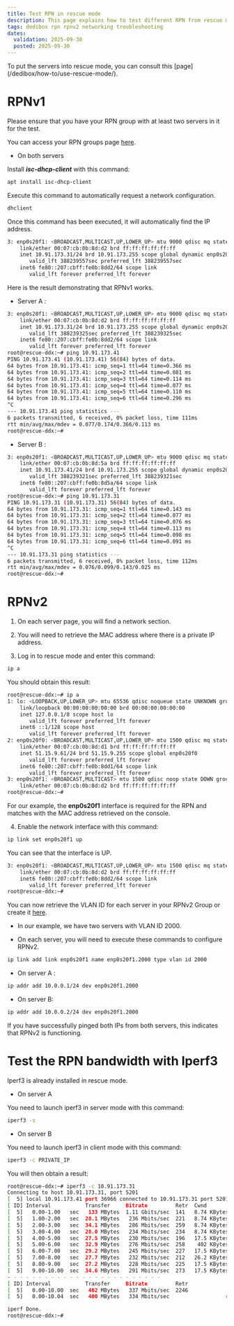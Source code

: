 ```yaml
---
title: Test RPN in rescue mode
description: This page explains how to test different RPN from rescue mode before opening a support ticket.
tags: dedibox rpn rpnv2 networking troubleshooting
dates:
  validation: 2025-09-30
  posted: 2025-09-30
---
```


<Message type="tip">
  To put the servers into rescue mode, you can consult this [page](/dedibox/how-to/use-rescue-mode/).
</Message>

# RPNv1

<Message type="important">
  Please ensure that you have your RPN group with at least two servers in it for the test.
  <Lightbox image={image2} alt="" />
</Message>

You can access your RPN groups page [here](https://console.online.net/fr/server/rpn).

- On both servers

Install ***isc-dhcp-client*** with this command:

```sh
apt install isc-dhcp-client
```

Execute this command to automatically request a network configuration.

```sh
dhclient
```

Once this command has been executed, it will automatically find the IP address.

```sh
3: enp0s20f1: <BROADCAST,MULTICAST,UP,LOWER_UP> mtu 9000 qdisc mq state UP group default qlen 1000
    link/ether 00:07:cb:0b:8d:d2 brd ff:ff:ff:ff:ff:ff
    inet 10.91.173.31/24 brd 10.91.173.255 scope global dynamic enp0s20f1
       valid_lft 388239557sec preferred_lft 388239557sec
    inet6 fe80::207:cbff:fe0b:8dd2/64 scope link
       valid_lft forever preferred_lft forever
```

Here is the result demonstrating that RPNv1 works.

- Server A :

```sh
3: enp0s20f1: <BROADCAST,MULTICAST,UP,LOWER_UP> mtu 9000 qdisc mq state UP group default qlen 1000
    link/ether 00:07:cb:0b:8d:d2 brd ff:ff:ff:ff:ff:ff
    inet 10.91.173.31/24 brd 10.91.173.255 scope global dynamic enp0s20f1
       valid_lft 388239325sec preferred_lft 388239325sec
    inet6 fe80::207:cbff:fe0b:8dd2/64 scope link
       valid_lft forever preferred_lft forever
root@rescue-ddx:~# ping 10.91.173.41
PING 10.91.173.41 (10.91.173.41) 56(84) bytes of data.
64 bytes from 10.91.173.41: icmp_seq=1 ttl=64 time=0.366 ms
64 bytes from 10.91.173.41: icmp_seq=2 ttl=64 time=0.081 ms
64 bytes from 10.91.173.41: icmp_seq=3 ttl=64 time=0.114 ms
64 bytes from 10.91.173.41: icmp_seq=4 ttl=64 time=0.077 ms
64 bytes from 10.91.173.41: icmp_seq=5 ttl=64 time=0.110 ms
64 bytes from 10.91.173.41: icmp_seq=6 ttl=64 time=0.296 ms
^C
--- 10.91.173.41 ping statistics ---
6 packets transmitted, 6 received, 0% packet loss, time 111ms
rtt min/avg/max/mdev = 0.077/0.174/0.366/0.113 ms
root@rescue-ddx:~#
```

- Server B :

```sh
3: enp0s20f1: <BROADCAST,MULTICAST,UP,LOWER_UP> mtu 9000 qdisc mq state UP group default qlen 1000
    link/ether 00:07:cb:0b:8d:5a brd ff:ff:ff:ff:ff:ff
    inet 10.91.173.41/24 brd 10.91.173.255 scope global dynamic enp0s20f1
       valid_lft 388239321sec preferred_lft 388239321sec
    inet6 fe80::207:cbff:fe0b:8d5a/64 scope link
       valid_lft forever preferred_lft forever
root@rescue-ddx:~# ping 10.91.173.31
PING 10.91.173.31 (10.91.173.31) 56(84) bytes of data.
64 bytes from 10.91.173.31: icmp_seq=1 ttl=64 time=0.143 ms
64 bytes from 10.91.173.31: icmp_seq=2 ttl=64 time=0.077 ms
64 bytes from 10.91.173.31: icmp_seq=3 ttl=64 time=0.076 ms
64 bytes from 10.91.173.31: icmp_seq=4 ttl=64 time=0.113 ms
64 bytes from 10.91.173.31: icmp_seq=5 ttl=64 time=0.098 ms
64 bytes from 10.91.173.31: icmp_seq=6 ttl=64 time=0.091 ms
^C
--- 10.91.173.31 ping statistics ---
6 packets transmitted, 6 received, 0% packet loss, time 112ms
rtt min/avg/max/mdev = 0.076/0.099/0.143/0.025 ms
root@rescue-ddx:~#
```

# RPNv2

1. On each server page, you will find a network section.
<Lightbox image={image} alt="" />

2. You will need to retrieve the MAC address where there is a private IP address.

3. Log in to rescue mode and enter this command:

```sh
ip a
```

You should obtain this result:

```sh
root@rescue-ddx:~# ip a
1: lo: <LOOPBACK,UP,LOWER_UP> mtu 65536 qdisc noqueue state UNKNOWN group default qlen 1000
    link/loopback 00:00:00:00:00:00 brd 00:00:00:00:00:00
    inet 127.0.0.1/8 scope host lo
       valid_lft forever preferred_lft forever
    inet6 ::1/128 scope host
       valid_lft forever preferred_lft forever
2: enp0s20f0: <BROADCAST,MULTICAST,UP,LOWER_UP> mtu 1500 qdisc mq state UP group default qlen 1000
    link/ether 00:07:cb:0b:8d:d1 brd ff:ff:ff:ff:ff:ff
    inet 51.15.9.61/24 brd 51.15.9.255 scope global enp0s20f0
       valid_lft forever preferred_lft forever
    inet6 fe80::207:cbff:fe0b:8dd1/64 scope link
       valid_lft forever preferred_lft forever
3: enp0s20f1: <BROADCAST,MULTICAST> mtu 1500 qdisc noop state DOWN group default qlen 1000
    link/ether 00:07:cb:0b:8d:d2 brd ff:ff:ff:ff:ff:ff
root@rescue-ddx:~#
```

For our example, the **enp0s20f1** interface is required for the RPN and matches with the MAC address retrieved on the console.

4. Enable the network interface with this command:

```sh
ip link set enp0s20f1 up
```

You can see that the interface is UP.

```sh
3: enp0s20f1: <BROADCAST,MULTICAST,UP,LOWER_UP> mtu 1500 qdisc mq state UP group default qlen 1000
    link/ether 00:07:cb:0b:8d:d2 brd ff:ff:ff:ff:ff:ff
    inet6 fe80::207:cbff:fe0b:8dd2/64 scope link
       valid_lft forever preferred_lft forever
root@rescue-ddx:~#
```

You can now retrieve the VLAN ID for each server in your RPNv2 Group or create it [here](https://console.online.net/fr/server/rpn/v2).

- In our example, we have two servers with VLAN ID 2000.

- On each server, you will need to execute these commands to configure RPNv2.

```sh
ip link add link enp0s20f1 name enp0s20f1.2000 type vlan id 2000
```

- On server A :

```sh
ip addr add 10.0.0.1/24 dev enp0s20f1.2000
```

- On server B:

```sh
ip addr add 10.0.0.2/24 dev enp0s20f1.2000
```

<Message type="note">
  If you have successfully pinged both IPs from both servers, this indicates that RPNv2 is functioning.
</Message>

# Test the RPN bandwidth with Iperf3

<Message type="tip">
  Iperf3 is already installed in rescue mode.
</Message>

- On server A

You need to launch iperf3 in server mode with this command:

```sh
iperf3 -s
```

- On server B

You need to launch iperf3 in client mode with this command:

```sh
iperf3 -c PRIVATE_IP
```

You will then obtain a result:

```sh
root@rescue-ddx:~# iperf3 -c 10.91.173.31
Connecting to host 10.91.173.31, port 5201
[  5] local 10.91.173.41 port 36966 connected to 10.91.173.31 port 5201
[ ID] Interval           Transfer     Bitrate         Retr  Cwnd
[  5]   0.00-1.00   sec   133 MBytes  1.11 Gbits/sec  141   8.74 KBytes
[  5]   1.00-2.00   sec  28.1 MBytes   236 Mbits/sec  221   8.74 KBytes
[  5]   2.00-3.00   sec  34.1 MBytes   286 Mbits/sec  259   8.74 KBytes
[  5]   3.00-4.00   sec  28.0 MBytes   234 Mbits/sec  234   8.74 KBytes
[  5]   4.00-5.00   sec  27.5 MBytes   230 Mbits/sec  196   17.5 KBytes
[  5]   5.00-6.00   sec  32.9 MBytes   276 Mbits/sec  258    402 KBytes
[  5]   6.00-7.00   sec  29.2 MBytes   245 Mbits/sec  227   17.5 KBytes
[  5]   7.00-8.00   sec  27.7 MBytes   232 Mbits/sec  212   26.2 KBytes
[  5]   8.00-9.00   sec  27.2 MBytes   228 Mbits/sec  225   17.5 KBytes
[  5]   9.00-10.00  sec  34.6 MBytes   291 Mbits/sec  273   17.5 KBytes
- - - - - - - - - - - - - - - - - - - - - - - - -
[ ID] Interval           Transfer     Bitrate         Retr
[  5]   0.00-10.00  sec   402 MBytes   337 Mbits/sec  2246             sender
[  5]   0.00-10.04  sec   400 MBytes   334 Mbits/sec                  receiver

iperf Done.
root@rescue-ddx:~#
```